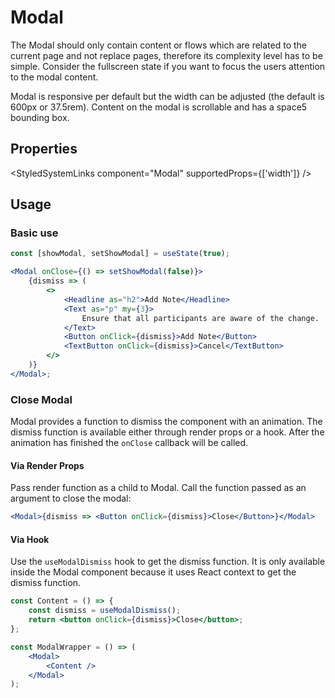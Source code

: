 
<Meta of={ModalStories} />

# Modal

The Modal should only contain content or flows which are related to the current page and not replace pages, therefore
its complexity level has to be simple. Consider the fullscreen state if you want to focus the users attention to the modal
content.

Modal is responsive per default but the width can be adjusted (the default is 600px or 37.5rem). Content on the modal
is scrollable and has a space5 bounding box.

<Primary />

## Properties

<ArgTypes of={ModalStories} />

<StyledSystemLinks component="Modal" supportedProps={['width']} />

## Usage

### Basic use

```jsx
const [showModal, setShowModal] = useState(true);

<Modal onClose={() => setShowModal(false)}>
    {dismiss => (
        <>
            <Headline as="h2">Add Note</Headline>
            <Text as="p" my={3}>
                Ensure that all participants are aware of the change.
            </Text>
            <Button onClick={dismiss}>Add Note</Button>
            <TextButton onClick={dismiss}>Cancel</TextButton>
        </>
    )}
</Modal>;
```

### Close Modal

Modal provides a function to dismiss the component with an animation. The
dismiss function is available either through render props or a hook. After the
animation has finished the `onClose` callback will be called.

#### Via Render Props

Pass render function as a child to Modal. Call the function passed as an argument to close the modal:

```jsx
<Modal>{dismiss => <Button onClick={dismiss}>Close</Button>}</Modal>
```

#### Via Hook

Use the `useModalDismiss` hook to get the dismiss function. It is only available inside the Modal component because
it uses React context to get the dismiss function.

```jsx
const Content = () => {
    const dismiss = useModalDismiss();
    return <button onClick={dismiss}>Close</button>;
};

const ModalWrapper = () => (
    <Modal>
        <Content />
    </Modal>
);
```

<Stories includePrimary={false} />
